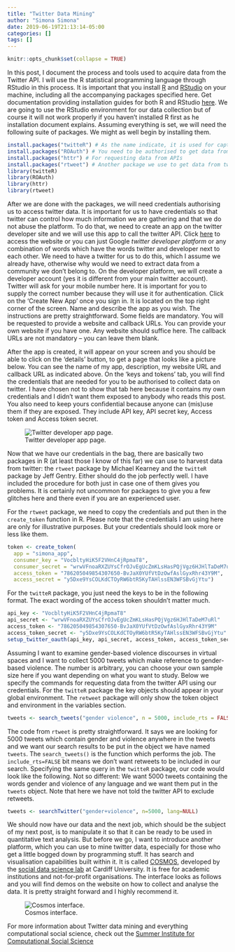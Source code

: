 ```yaml
---
title: "Twitter Data Mining"
author: "Simona Simona"
date: 2019-06-19T21:13:14-05:00
categories: []
tags: []
---
```


```r
knitr::opts_chunk$set(collapse = TRUE)
```

In this post, I document the process and tools used to acquire data from the Twitter API. I will use the R statistical programming language through RStudio in this process. It is important that you install [R](https://www.r-project.org/) and [RStudio](https://www.rstudio.com/) on your machine, including all the accompanying packages specified here. Get documentation providing installation guides for both R and RStudio [here](https://simonajsimona.com/R-Studio_Environment.pdf). We are going to use the RStudio environment for our data collection but of course it will not work properly if you haven't installed R first as he installation document explains. Assuming everything is set, we will need the following suite of packages. We might as well begin by installing them. 

```r
install.packages("twitteR") # As the name indicate, it is used for capturing data from twitter
install.packages("ROAuth") # You need to be authorised to get data from twitter, this package will serve that purpose
install.packages("httr") # For requesting data from APIs
install.packages("rtweet") # Another package we use to get data from twitter and analyse it
library(twitteR)
library(ROAuth)
library(httr)
library(rtweet)
```

After we are done with the packages, we will need credentials authorising us to access twitter data. It is important for us to have credentials so that twitter can control how much information we are gathering and that we do not abuse the platform. To do that, we need to create an app on the twitter developer site and we will use this app to call the twitter API. Click [here](https://developer.twitter.com/content/developer-twitter/en.html) to access the website or you can just Google *twitter developer platform* or any combination of words which have the words twitter and developer next to each other. We need to have a twitter for us to do this, which I assume we already have, otherwise why would we need to extract data from a community we don't belong to. On the developer platform, we will create a developer account (yes it is different from your main twitter account). Twitter will ask for your mobile number here. It is important for you to supply the correct number because they will use it for authentication. Click on the 'Create New App' once you sign in. It is located on the top right corner of the screen. Name and describe the app as you wish. The instructions are pretty straightforward. Some fields are mandatory. You will be requested to provide a website and callback URLs. You can provide your own website if you have one. Any website should suffice here. The callback URLs are not mandatory -- you can leave them blank.

After the app is created, it will appear on your screen and you should be able to click on the 'details' button, to get a page that looks like a picture below. You can see the name of my app, description, my website URL and callback URL as indicated above. On the 'keys and tokens' tab, you will find the credentials that are needed for you to be authorised to collect data on twitter. I have chosen not to show that tab here because it contains my own credentials and I didn't want them exposed to anybody who reads this post. You also need to keep yours confidential because anyone can (mis)use them if they are exposed. They include API key, API secret key, Access token and Access token secret.

![Twitter developer app page.](/files/twitter.png)

Now that we have our credentials in the bag, there are basically two packages in R (at least those I know of this far) we can use to harvest data from twitter: the `rtweet` package by Michael Kearney and the `twitteR` package by Jeff Gentry. Either should do the job perfectly well. I have included the procedure for both just in case one of them gives you problems. It is certainly not uncommon for packages to give you a few glitches here and there even if you are an experienced user. 

For the `rtweet` package, we need to copy the credentials and put then in the `create_token` function in R. Please note that the credentials I am using here are only for illustrative purposes. But your credentials should look more or less like them.

```r
token <- create_token(
  app = "simona_app",
  consumer_key = "VocbltyHiK5F2VHnC4jRpmaT8",
  consumer_secret = "wrwVFnoaRXZUYsCfrOJvEgUcZmKLsHasPQjVgz6HJHlTaDeM7uRl",
  access_token = "786205049854307650-BvJaX0YUfVtDzOwfAslGyxRhr43Y9M",
  access_secret = "y5Dxe9YsCOLKdCTOyRW6btR5KyTAHlssEN3WFSBvGjYtu")
```

For the `twitteR` package, you just need the keys to be in the following format. The exact wording of the access token shouldn't matter much.

```r
api_key <- "VocbltyHiK5F2VHnC4jRpmaT8"
api_secret <- "wrwVFnoaRXZUYsCfrOJvEgUcZmKLsHasPQjVgz6HJHlTaDeM7uRl"
access_token <- "786205049854307650-BvJaX0YUfVtDzOwfAslGyxRhr43Y9M"
access_token_secret <- "y5Dxe9YsCOLKdCTOyRW6btR5KyTAHlssEN3WFSBvGjYtu"
setup_twitter_oauth(api_key, api_secret, access_token, access_token_secret)
```

Assuming I want to examine gender-based violence discourses in virtual spaces and I want to collect 5000 tweets which make reference to gender-based violence. The number is arbitrary, you can choose your own sample size here if you want depending on what you want to study. Below we specify the commands for requesting data from the twitter API using our credentials. For the `twitteR` package the key objects should appear in your global environment. The `retweet` package will only show the token object and environment in the variables section. 

```r
tweets <- search_tweets("gender violence", n = 5000, include_rts = FALSE )
```

The code from `rtweet` is pretty straightforward. It says we are looking for 5000 tweets which contain gender and violence anywhere in the tweets and we want our search results to be put in the object we have named `tweets`. The `search_tweets()` is the function which performs the job. The `include_rts=FALSE` bit means we don't want retweets to be included in our search. Specifying the same query in the `twitteR` package, our code would look like the following. Not so different: We want 5000 tweets containing the words gender and violence of any language and we want them put in the `tweets` object. Note that here we have not told the twitter API to exclude retweets.

```r
tweets <- searchTwitter("gender+violence", n=5000, lang=NULL)
```

We should now have our data and the next job, which should be the subject of my next post, is to manipulate it so that it can be ready to be used in quantitative text analysis. But before we go, I want to introduce another platform, which you can use to mine twitter data, especially for those who get a little bogged down by programming stuff. It has search and visualisation capabilities built within it. It is called [COSMOS](http://socialdatalab.net/COSMOS), developed by the [social data science lab](http://socialdatalab.net/) at Cardiff University. It is free for academic institutions and not-for-profit organisations. The interface looks as follows and you will find demos on the website on how to collect and analyse the data. It is pretty straight forward and I highly recommend it. 

![Cosmos interface.](/files/cosmos.png)

For more information about Twitter data mining and everything computational social science, check out the [Summer Institute for Computational Social Science](https://compsocialscience.github.io/summer-institute/2019/teaching-learning-materials)